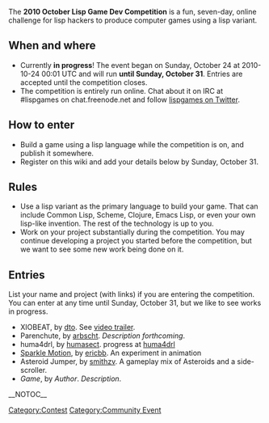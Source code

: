 The '''2010 October Lisp Game Dev Competition''' is a fun, seven-day, online challenge for lisp hackers to produce computer games using a lisp variant.

== When and where ==

* Currently '''in progress'''! The event began on Sunday, October 24 at 2010-10-24 00:01 UTC and will run '''until Sunday, October 31'''. Entries are accepted until the competition closes.
* The competition is entirely run online.  Chat about it on IRC at #lispgames on chat.freenode.net and follow [http://twitter.com/lispgames lispgames on Twitter].

== How to enter ==

* Build a game using a lisp language while the competition is on, and publish it somewhere.
* Register on this wiki and add your details below by Sunday, October 31.

== Rules ==

* Use a lisp variant as the primary language to build your game.  That can include Common Lisp, Scheme, Clojure, Emacs Lisp, or even your own lisp-like invention.  The rest of the technology is up to you.
* Work on your project substantially during the competition.  You may continue developing a project you started before the competition, but we want to see some new work being done on it.

== Entries ==

List your name and project (with links) if you are entering the competition.  You can enter at any time until Sunday, October 31, but we like to see works in progress.

* XIOBEAT, by [http://lispgamesdev.blogspot.com dto]. See [http://www.youtube.com/watch?v=BTveUHQoyyc video trailer].
* Parenchute, by [[User:Arbscht|arbscht]]. ''Description forthcoming''.
* huma4drl, by [[User:humasect|humasect]]. progress at [http://humasect.github.com/huma4drl huma4drl]
* [http://norstrulde.org/sparklemotion/index.html Sparkle Motion], by [[User:ericbb|ericbb]].  An experiment in animation
* Asteroid Jumper, by [[User:smithzv|smithzv]].  A gameplay mix of Asteroids and a side-scroller.
* ''Game'', by ''Author''. ''Description''.

[[Category:Contest]]
[[Category:Community Event]]
__NOTOC__